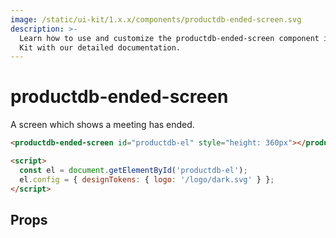 ```yaml
---
image: /static/ui-kit/1.x.x/components/productdb-ended-screen.svg
description: >-
  Learn how to use and customize the productdb-ended-screen component in ProductDB's UI
  Kit with our detailed documentation.
---
```


# productdb-ended-screen

A screen which shows a meeting has ended.

```html
<productdb-ended-screen id="productdb-el" style="height: 360px"></productdb-ended-screen>

<script>
  const el = document.getElementById('productdb-el');
  el.config = { designTokens: { logo: '/logo/dark.svg' } };
</script>
```

## Props

<PropsTable of="productdb-ended-screen" />

<head>
  <title>UI Kit productdb-ended-screen</title>
</head>
